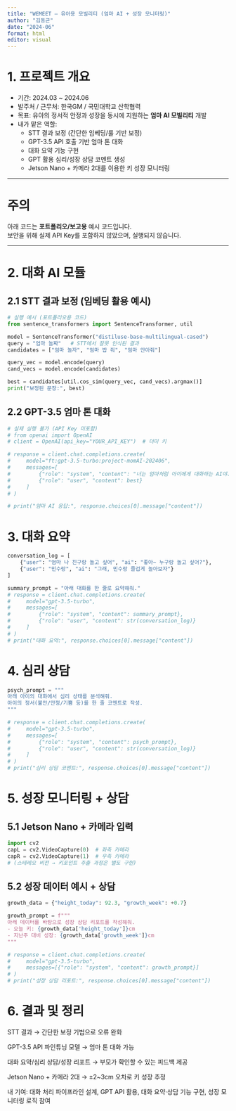 ```yaml
---
title: "WEMEET – 유아용 모빌리티 (엄마 AI + 성장 모니터링)"
author: "김동균"
date: "2024-06"
format: html
editor: visual
---
```


# 1. 프로젝트 개요
- 기간: 2024.03 ~ 2024.06  
- 발주처 / 근무처: 한국GM / 국민대학교 산학협력  
- 목표: 유아의 정서적 안정과 성장을 동시에 지원하는 **엄마 AI 모빌리티** 개발  
- 내가 맡은 역할:
  - STT 결과 보정 (간단한 임베딩/룰 기반 보정)
  - GPT-3.5 API 호출 기반 엄마 톤 대화
  - 대화 요약 기능 구현
  - GPT 활용 심리/성장 상담 코멘트 생성
  - Jetson Nano + 카메라 2대를 이용한 키 성장 모니터링

---

# 주의
아래 코드는 **포트폴리오/보고용** 예시 코드입니다.  
보안을 위해 실제 API Key를 포함하지 않았으며, 실행되지 않습니다.  

---

# 2. 대화 AI 모듈

## 2.1 STT 결과 보정 (임베딩 활용 예시)

```python
# 실행 예시 (포트폴리오용 코드)
from sentence_transformers import SentenceTransformer, util

model = SentenceTransformer("distiluse-base-multilingual-cased")
query = "엄마 놀짜"   # STT에서 잘못 인식된 결과
candidates = ["엄마 놀자", "엄마 밥 줘", "엄마 안아줘"]

query_vec = model.encode(query)
cand_vecs = model.encode(candidates)

best = candidates[util.cos_sim(query_vec, cand_vecs).argmax()]
print("보정된 문장:", best)
```

## 2.2 GPT-3.5 엄마 톤 대화

```python

# 실제 실행 불가 (API Key 미포함)
# from openai import OpenAI
# client = OpenAI(api_key="YOUR_API_KEY")  # 더미 키

# response = client.chat.completions.create(
#     model="ft:gpt-3.5-turbo:project-momAI-202406",
#     messages=[
#         {"role": "system", "content": "너는 엄마처럼 아이에게 대화하는 AI야."},
#         {"role": "user", "content": best}
#     ]
# )

# print("엄마 AI 응답:", response.choices[0].message["content"])


```

# 3. 대화 요약

```python

conversation_log = [
    {"user": "엄마 나 친구랑 놀고 싶어", "ai": "좋아~ 누구랑 놀고 싶어?"},
    {"user": "민수랑", "ai": "그래, 민수랑 즐겁게 놀아보자"}
]

summary_prompt = "아래 대화를 한 줄로 요약해줘."
# response = client.chat.completions.create(
#     model="gpt-3.5-turbo",
#     messages=[
#         {"role": "system", "content": summary_prompt},
#         {"role": "user", "content": str(conversation_log)}
#     ]
# )
# print("대화 요약:", response.choices[0].message["content"])

```

# 4. 심리 상담

```python

psych_prompt = """
아래 아이의 대화에서 심리 상태를 분석해줘.
아이의 정서(불안/안정/기쁨 등)를 한 줄 코멘트로 작성.
"""

# response = client.chat.completions.create(
#     model="gpt-3.5-turbo",
#     messages=[
#         {"role": "system", "content": psych_prompt},
#         {"role": "user", "content": str(conversation_log)}
#     ]
# )
# print("심리 상담 코멘트:", response.choices[0].message["content"])

```

# 5. 성장 모니터링 + 상담

## 5.1 Jetson Nano + 카메라 입력

```python

import cv2
capL = cv2.VideoCapture(0)  # 좌측 카메라
capR = cv2.VideoCapture(1)  # 우측 카메라
# (스테레오 비전 → 키포인트 추출 과정은 별도 구현)

```

## 5.2 성장 데이터 예시 + 상담

```python

growth_data = {"height_today": 92.3, "growth_week": +0.7}

growth_prompt = f"""
아래 데이터를 바탕으로 성장 상담 리포트를 작성해줘.
- 오늘 키: {growth_data['height_today']}cm
- 지난주 대비 성장: {growth_data['growth_week']}cm
"""

# response = client.chat.completions.create(
#     model="gpt-3.5-turbo",
#     messages=[{"role": "system", "content": growth_prompt}]
# )
# print("성장 상담 리포트:", response.choices[0].message["content"])

```


# 6. 결과 및 정리

STT 결과 → 간단한 보정 기법으로 오류 완화

GPT-3.5 API 파인튜닝 모델 → 엄마 톤 대화 가능

대화 요약/심리 상담/성장 리포트 → 부모가 확인할 수 있는 피드백 제공

Jetson Nano + 카메라 2대 → ±2~3cm 오차로 키 성장 추정

내 기여:
대화 처리 파이프라인 설계, GPT API 활용, 대화 요약·상담 기능 구현, 성장 모니터링 로직 참여